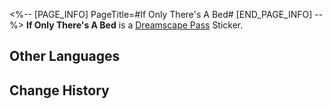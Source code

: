 <%-- [PAGE_INFO]
PageTitle=#If Only There's A Bed#
[END_PAGE_INFO] --%>
{{Stub|Location information}}
{{Item Infobox
|id          = 223251
|image       = Dreamscape Pass Sticker If Only There's A Bed.png
|type        = Dreamscape Pass Sticker
|invCategory = 
|rarity      = 4
|effect      = 
|description = Digital stickers that can be used to decorate the pages of the Dreamtour Handbook. They come in many different styles.
}}
{{Description|It already says there, clear as day: If Only There's A Bed.}}
'''If Only There's A Bed''' is a [[Dreamscape Pass]] Sticker.

==Other Languages==
{{Other Languages
|en   = If Only There's A Bed
|zhs  = 要是有张床就好了
|zht  = 要是有張床就好了
|ja   = ベッドがあればいいのに
|ko   = 침대가 있으면 좋을 텐데
|es   = Ojalá hubiera una cama...
|fr   = Si seulement il y avait un lit
|ru   = Вот бы была кровать
|th   = ถ้ามีเตียงก็ดีสิ
|vi   = Nếu Có Chiếc Giường Thì Tốt Quá
|de   = Hauptsache ein Bett
|id   = Andai Saja ada Kasur
|pt   = Se Ao Menos Houvesse Uma Cama
}}

==Change History==
{{Change History|2.0}}